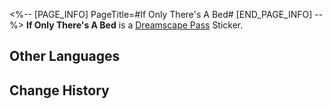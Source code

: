 <%-- [PAGE_INFO]
PageTitle=#If Only There's A Bed#
[END_PAGE_INFO] --%>
{{Stub|Location information}}
{{Item Infobox
|id          = 223251
|image       = Dreamscape Pass Sticker If Only There's A Bed.png
|type        = Dreamscape Pass Sticker
|invCategory = 
|rarity      = 4
|effect      = 
|description = Digital stickers that can be used to decorate the pages of the Dreamtour Handbook. They come in many different styles.
}}
{{Description|It already says there, clear as day: If Only There's A Bed.}}
'''If Only There's A Bed''' is a [[Dreamscape Pass]] Sticker.

==Other Languages==
{{Other Languages
|en   = If Only There's A Bed
|zhs  = 要是有张床就好了
|zht  = 要是有張床就好了
|ja   = ベッドがあればいいのに
|ko   = 침대가 있으면 좋을 텐데
|es   = Ojalá hubiera una cama...
|fr   = Si seulement il y avait un lit
|ru   = Вот бы была кровать
|th   = ถ้ามีเตียงก็ดีสิ
|vi   = Nếu Có Chiếc Giường Thì Tốt Quá
|de   = Hauptsache ein Bett
|id   = Andai Saja ada Kasur
|pt   = Se Ao Menos Houvesse Uma Cama
}}

==Change History==
{{Change History|2.0}}